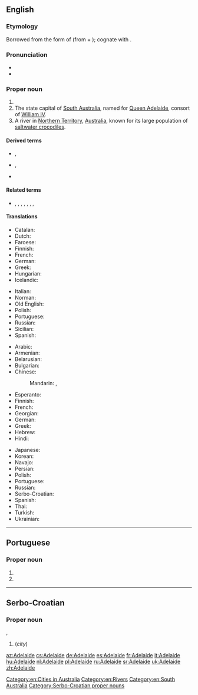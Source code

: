 {{also|Ādéláidé|Adélaïde}}
==English==
{{wikipedia}}
{{wikipedia|Adelaide River}}

===Etymology===
Borrowed from the {{etyl|fr|en}} form of {{etyl|goh|en}} {{m|goh|Adalheidis}} (from {{m|de|adal||noble}} + {{m|de|-heit||nature, character}}); cognate with {{m|en|Alice}}.

===Pronunciation===
* {{IPA|/ˈæ.də.leɪd/|lang=en}}
* {{audio|En-au-Adelaide.oga|Audio (AUS)|lang=en}}

===Proper noun===
{{en-proper noun}}

# {{given name|female|from=Germanic}}
# The state capital of [[South Australia]], named for [[w:Adelaide of Saxe-Meiningen|Queen Adelaide]], consort of [[w:William IV of the United Kingdom|William IV]].
# A river in [[Northern Territory]], [[Australia]], known for its large population of [[saltwater crocodile]]s.

====Derived terms====
* {{l|en|Adelaidean}}, {{l|en|Adelaidian}}
* {{l|en|Ad-dull-ade}}, {{l|en|Backwards}}
* {{l|en|Adelaide River}} {{qualifier|town}}

====Related terms====
* {{l|en|Adela}}, {{l|en|Adele}}, {{l|en|Adelina}}, {{l|en|Adeline}}, {{l|en|Alice}}, {{l|en|Alison}}, {{l|en|Ethel}}, {{l|en|Heidi}}

====Translations====
{{trans-top|female given name}}
* Catalan: {{t|ca|Adelaida|f}}
* Dutch: {{t+|nl|Adelheid|f}}
* Faroese: {{t|fo|Aðalheiður|f}}
* Finnish: {{t+|fi|Aada}}
* French: {{t+|fr|Adélaïde|f}}
* German: {{t+|de|Adelheid|f}}
* Greek: {{t|el|Αδελαΐδα|f}}
* Hungarian: {{t+|hu|Adél}}
* Icelandic: {{t+|is|Aðalheiður}}
{{trans-mid}}
* Italian: {{t+|it|Adelaide}}
* Norman: {{t|nrf|Délaïde|f}}
* Old English: {{t|ang|Æþelhaid}}
* Polish: {{t+|pl|Adelajda|f}}
* Portuguese: {{t|pt|Adelaide|f}}
* Russian: {{t+|ru|Аделаи́да|f}}
* Sicilian: {{t|scn|Adilasia|f}}
* Spanish: {{t+|es|Adelaida|f}}
{{trans-bottom}}

{{trans-top|state capital of South Australia}}
* Arabic: {{t|ar|أَدِيلِيد|m|tr=ʾadilīd}}
* Armenian: {{t|hy|Ադելաիդա|sc=Armn}}
* Belarusian: {{t|be|Адэлаі́да|f}}
* Bulgarian: {{t|bg|А́делейд|m}}
* Chinese:
*: Mandarin: {{t+|cmn|阿德萊德|sc=Hani}}, {{t+|cmn|阿德莱德|tr=Ādéláidé|sc=Hani}}
* Esperanto: {{t|eo|Adelajdo}}
* Finnish: {{t|fi|Adelaide}}
* French: {{t+|fr|Adélaïde}}
* Georgian: {{t|ka|ადელაიდა|sc=Geor}}
* German: {{t+|de|Adelaide}}
* Greek: {{t|el|Αδελαΐδα|f}}
* Hebrew: {{t|he|אדלייד}}
* Hindi: {{t|hi|एडिलेड|tr=eḍileḍ}}
{{trans-mid}}
* Japanese: {{t|ja|アデレード|tr=Aderēdo}}
* Korean: {{t|ko|애들레이드|tr=Aedeulleideu|sc=Hang}}
* Navajo: {{t|nv|Aadeeladii}}
* Persian: {{t|fa|آدلاید}}
* Polish: {{t+|pl|Adelajda|f}}
* Portuguese: {{t|pt|Adelaide|f}}
* Russian: {{t+|ru|Аделаи́да|f}}
* Serbo-Croatian: {{t|sh|Adelaide|m}}
* Spanish: {{t+|es|Adelaida|f}}
* Thai: {{t|th|แอดิเลด|tr=ae-dì-lâyt}}
* Turkish: {{t|tr|Adelaide}}
* Ukrainian: {{t|uk|Аделаї́да|f}}
{{trans-bottom}}

[[Category:en:Cities in Australia]]
[[Category:en:Rivers]]
[[Category:en:South Australia]]

----

==Portuguese==

===Proper noun===
{{pt-proper noun|f}}

# {{given name|female|lang=pt|eq=Adelaide}}
# {{place|pt|state capital|s/South Australia|c/Australia|t1=Adelaide}}

----

==Serbo-Croatian==

===Proper noun===
{{head|sh|proper noun|sc=Latn|no known Cyrillic variant|g=m}}, {{g|f}}

# {{l|en|Adelaide}} (''city'')

[[Category:Serbo-Croatian proper nouns]]

[[az:Adelaide]]
[[cs:Adelaide]]
[[de:Adelaide]]
[[es:Adelaide]]
[[fr:Adelaide]]
[[it:Adelaide]]
[[hu:Adelaide]]
[[nl:Adelaide]]
[[pl:Adelaide]]
[[ru:Adelaide]]
[[sr:Adelaide]]
[[uk:Adelaide]]
[[zh:Adelaide]]